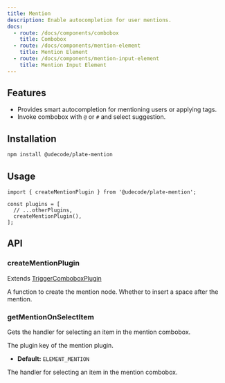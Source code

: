```yaml
---
title: Mention
description: Enable autocompletion for user mentions.
docs:
  - route: /docs/components/combobox
    title: Combobox
  - route: /docs/components/mention-element
    title: Mention Element
  - route: /docs/components/mention-input-element
    title: Mention Input Element
---
```


<ComponentPreview name="playground-demo" id="mention" />

<PackageInfo>

## Features

- Provides smart autocompletion for mentioning users or applying tags.
- Invoke combobox with `@` or `#` and select suggestion.

</PackageInfo>

## Installation

```bash
npm install @udecode/plate-mention
```

## Usage

```tsx
import { createMentionPlugin } from '@udecode/plate-mention';

const plugins = [
  // ...otherPlugins,
  createMentionPlugin(),
];
```

## API

### createMentionPlugin

Extends [TriggerComboboxPlugin](/docs/combobox#options)

<APIOptions>
<APIItem name="createMentionNode" type="(item: TComboboxItem<TData>, meta: CreateMentionNodeMeta) => TNodeProps<TMentionElement>" optional>
  A function to create the mention node.
</APIItem>

<APIItem name="insertSpaceAfterMention" type="boolean" optional>
  Whether to insert a space after the mention.
</APIItem>
</APIOptions>

### getMentionOnSelectItem

Gets the handler for selecting an item in the mention combobox.

<APIParameters>
<APIItem name="options" type="object" optional>
<APISubList>
<APISubListItem parent="options" name="key" type="string" optional>
The plugin key of the mention plugin.

- **Default:** `ELEMENT_MENTION`

</APISubListItem>
</APISubList>
</APIItem>
</APIParameters>

<APIReturns>
  <APIItem type="MentionOnSelectItem">
    The handler for selecting an item in the mention combobox.
  </APIItem>
</APIReturns>
